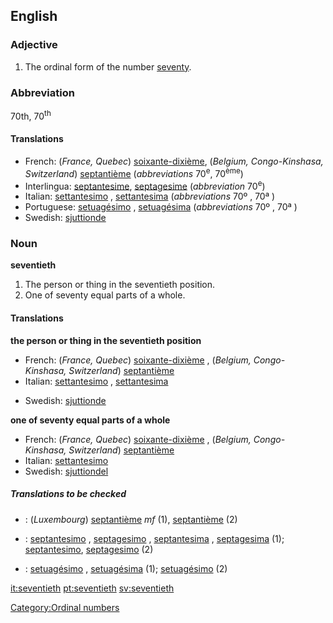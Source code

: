 ==English==

===Adjective===
{{en-adj-notcomp}}

# The ordinal form of the number [[seventy]].

===Abbreviation===
70th, 70<sup>th</sup>

====Translations====
{{top}}
*French: (''France, Quebec'') [[soixante-dixième]], (''Belgium, Congo-Kinshasa, Switzerland'') [[septantième]] (''abbreviations'' 70<sup>e</sup>, 70<sup>ème</sup>)<!--Belgium, Switzerland, Congo-Kinshasa verified by Paul G on 2006-05-23-->
*Interlingua: [[septantesime]], [[septagesime]] (''abbreviation'' 70<sup>e</sup>)
*Italian: [[settantesimo]] {{m}}, [[settantesima]] {{f}} (''abbreviations'' 70º {{m}}, 70ª {{f}})
*Portuguese: [[setuagésimo]] {{m}}, [[setuagésima]] {{f}} (''abbreviations'' 70º {{m}}, 70ª {{f}})
*Swedish: [[sjuttionde]]
{{bottom}}

===Noun===
'''seventieth'''
#The person or thing in the seventieth position.
#One of seventy equal parts of a whole.

====Translations====
'''the person or thing in the seventieth position'''
{{top}}
*French: (''France, Quebec'') [[soixante-dixième]] {{mf}}, (''Belgium, Congo-Kinshasa, Switzerland'') [[septantième]] {{mf}}<!--Belgium, Switzerland, Congo-Kinshasa verified by Paul G on 2006-05-23-->
*Italian: [[settantesimo]] {{m}}, [[settantesima]] {{f}}
{{mid}}
*Swedish: [[sjuttionde]] {{c}}
{{bottom}}

'''one of seventy equal parts of a whole'''
{{top}}
*French: (''France, Quebec'') [[soixante-dixième]] {{m}}, (''Belgium, Congo-Kinshasa, Switzerland'') [[septantième]] {{m}}<!--Belgium, Switzerland, Congo-Kinshasa verified by Paul G on 2006-05-23-->
*Italian: [[settantesimo]] {{m}}
*Swedish: [[sjuttiondel]] {{c}}
{{bottom}}

=====Translations to be checked=====
{{checktrans}}
*{{ttbc|French}}: (''Luxembourg'') [[septantième]] ''mf'' (1), [[septantième]] {{m}} (2)
*{{ttbc|Interlingua}}: [[septantesimo]] {{m}}, [[septagesimo]] {{m}}, [[septantesima]] {{f}}, [[septagesima]] {{f}} (1); [[septantesimo]], [[septagesimo]] (2)
*{{ttbc|Portuguese}}: [[setuagésimo]] {{m}}, [[setuagésima]] {{f}} (1); [[setuagésimo]] {{m}} (2)

[[Category:Ordinal numbers]]

[[it:seventieth]]
[[pt:seventieth]]
[[sv:seventieth]]